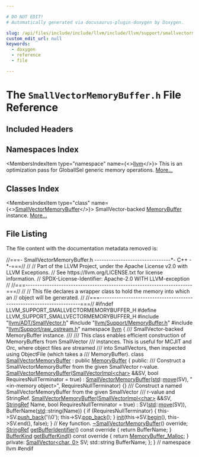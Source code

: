 ```yaml
---

# DO NOT EDIT!
# Automatically generated via docusaurus-plugin-doxygen by Doxygen.

slug: /api/files/include/include/llvm/include/llvm/support/smallvectormemorybuffer-h
custom_edit_url: null
keywords:
  - doxygen
  - reference
  - file

---
```





# The `SmallVectorMemoryBuffer.h` File Reference

<DoxygenPage pluginConfig={pluginConfig}>



## Included Headers

<IncludesList>
<IncludesListItem
  filePath="llvm/ADT/SmallVector.h"
  permalink="/docs/api/files/include/include/llvm/include/llvm/adt/smallvector-h"
  isLocal="true" />
<IncludesListItem
  filePath="llvm/Support/MemoryBuffer.h"
  permalink="/docs/api/files/include/include/llvm/include/llvm/support/memorybuffer-h"
  isLocal="true" />
<IncludesListItem
  filePath="llvm/Support/raw_ostream.h"
  permalink="/docs/api/files/include/include/llvm/include/llvm/support/raw-ostream-h"
  isLocal="true" />
</IncludesList>

## Namespaces Index

<MembersIndex>

<MembersIndexItem
  type="namespace"
  name={<><a href="/docs/api/namespaces/llvm">llvm</a></>}>
This is an optimization pass for GlobalISel generic memory operations. <a href="/docs/api/namespaces/llvm/#details">More...</a>
</MembersIndexItem>

</MembersIndex>

## Classes Index

<MembersIndex>

<MembersIndexItem
  type="class"
  name={<><a href="/docs/api/classes/llvm/smallvectormemorybuffer">SmallVectorMemoryBuffer</a></>}>
SmallVector-backed <a href="/docs/api/classes/llvm/memorybuffer">MemoryBuffer</a> instance. <a href="/docs/api/classes/llvm/smallvectormemorybuffer/#details">More...</a>
</MembersIndexItem>

</MembersIndex>


## File Listing

The file content with the documentation metadata removed is:

<ProgramListing>

<Link id="l00001" /><CodeLine lineNumber="1"><Highlight kind="comment">//===- SmallVectorMemoryBuffer.h --------------------------------&#42;- C++ -&#42;-===//</Highlight><Highlight kind="normal"></Highlight></CodeLine>
<Link id="l00002" /><CodeLine lineNumber="2"><Highlight kind="normal"></Highlight><Highlight kind="comment">//</Highlight><Highlight kind="normal"></Highlight></CodeLine>
<Link id="l00003" /><CodeLine lineNumber="3"><Highlight kind="normal"></Highlight><Highlight kind="comment">// Part of the LLVM Project, under the Apache License v2.0 with LLVM Exceptions.</Highlight><Highlight kind="normal"></Highlight></CodeLine>
<Link id="l00004" /><CodeLine lineNumber="4"><Highlight kind="normal"></Highlight><Highlight kind="comment">// See https://llvm.org/LICENSE.txt for license information.</Highlight><Highlight kind="normal"></Highlight></CodeLine>
<Link id="l00005" /><CodeLine lineNumber="5"><Highlight kind="normal"></Highlight><Highlight kind="comment">// SPDX-License-Identifier: Apache-2.0 WITH LLVM-exception</Highlight><Highlight kind="normal"></Highlight></CodeLine>
<Link id="l00006" /><CodeLine lineNumber="6"><Highlight kind="normal"></Highlight><Highlight kind="comment">//</Highlight><Highlight kind="normal"></Highlight></CodeLine>
<Link id="l00007" /><CodeLine lineNumber="7"><Highlight kind="normal"></Highlight><Highlight kind="comment">//===----------------------------------------------------------------------===//</Highlight><Highlight kind="normal"></Highlight></CodeLine>
<Link id="l00008" /><CodeLine lineNumber="8"><Highlight kind="normal"></Highlight><Highlight kind="comment">//</Highlight><Highlight kind="normal"></Highlight></CodeLine>
<Link id="l00009" /><CodeLine lineNumber="9"><Highlight kind="normal"></Highlight><Highlight kind="comment">// This file declares a wrapper class to hold the memory into which an</Highlight><Highlight kind="normal"></Highlight></CodeLine>
<Link id="l00010" /><CodeLine lineNumber="10"><Highlight kind="normal"></Highlight><Highlight kind="comment">// object will be generated.</Highlight><Highlight kind="normal"></Highlight></CodeLine>
<Link id="l00011" /><CodeLine lineNumber="11"><Highlight kind="normal"></Highlight><Highlight kind="comment">//</Highlight><Highlight kind="normal"></Highlight></CodeLine>
<Link id="l00012" /><CodeLine lineNumber="12"><Highlight kind="normal"></Highlight><Highlight kind="comment">//===----------------------------------------------------------------------===//</Highlight><Highlight kind="normal"></Highlight></CodeLine>
<Link id="l00013" /><CodeLine lineNumber="13"><Highlight kind="normal"></Highlight></CodeLine>
<Link id="l00014" /><CodeLine lineNumber="14"><Highlight kind="normal"></Highlight><Highlight kind="preprocessor">#ifndef LLVM&#95;SUPPORT&#95;SMALLVECTORMEMORYBUFFER&#95;H</Highlight><Highlight kind="normal"></Highlight></CodeLine>
<Link id="l00015" /><CodeLine lineNumber="15"><Highlight kind="normal"></Highlight><Highlight kind="preprocessor">#define LLVM&#95;SUPPORT&#95;SMALLVECTORMEMORYBUFFER&#95;H</Highlight><Highlight kind="normal"></Highlight></CodeLine>
<Link id="l00016" /><CodeLine lineNumber="16"><Highlight kind="normal"></Highlight></CodeLine>
<Link id="l00017" /><CodeLine lineNumber="17"><Highlight kind="normal"></Highlight><Highlight kind="preprocessor">#include &quot;<a href="/docs/api/files/include/include/llvm/include/llvm/adt/smallvector-h">llvm/ADT/SmallVector.h</a>&quot;</Highlight><Highlight kind="normal"></Highlight></CodeLine>
<Link id="l00018" /><CodeLine lineNumber="18"><Highlight kind="normal"></Highlight><Highlight kind="preprocessor">#include &quot;<a href="/docs/api/files/include/include/llvm/include/llvm/support/memorybuffer-h">llvm/Support/MemoryBuffer.h</a>&quot;</Highlight><Highlight kind="normal"></Highlight></CodeLine>
<Link id="l00019" /><CodeLine lineNumber="19"><Highlight kind="normal"></Highlight><Highlight kind="preprocessor">#include &quot;<a href="/docs/api/files/include/include/llvm/include/llvm/support/raw-ostream-h">llvm/Support/raw&#95;ostream.h</a>&quot;</Highlight><Highlight kind="normal"></Highlight></CodeLine>
<Link id="l00020" /><CodeLine lineNumber="20"><Highlight kind="normal"></Highlight></CodeLine>
<Link id="l00021" /><CodeLine lineNumber="21"><Highlight kind="normal"></Highlight><Highlight kind="keyword">namespace </Highlight><Highlight kind="normal"><a href="/docs/api/namespaces/llvm">llvm</a> &#123;</Highlight></CodeLine>
<Link id="l00022" /><CodeLine lineNumber="22"><Highlight kind="normal"></Highlight><Highlight kind="comment"></Highlight></CodeLine>
<Link id="l00023" /><CodeLine lineNumber="23"><Highlight kind="comment">/// SmallVector-backed MemoryBuffer instance.</Highlight></CodeLine>
<Link id="l00024" /><CodeLine lineNumber="24"><Highlight kind="comment">///</Highlight></CodeLine>
<Link id="l00025" /><CodeLine lineNumber="25"><Highlight kind="comment">/// This class enables efficient construction of MemoryBuffers from SmallVector</Highlight></CodeLine>
<Link id="l00026" /><CodeLine lineNumber="26"><Highlight kind="comment">/// instances. This is useful for MCJIT and Orc, where object files are streamed</Highlight></CodeLine>
<Link id="l00027" /><CodeLine lineNumber="27"><Highlight kind="comment">/// into SmallVectors, then inspected using ObjectFile (which takes a</Highlight></CodeLine>
<Link id="l00028" /><CodeLine lineNumber="28"><Highlight kind="comment">/// MemoryBuffer).</Highlight><Highlight kind="normal"></Highlight></CodeLine>
<Link id="l00029" /><CodeLine lineNumber="29" lineLink="/docs/api/classes/llvm/smallvectormemorybuffer"><Highlight kind="normal"></Highlight><Highlight kind="keyword">class </Highlight><Highlight kind="normal"><a href="/docs/api/classes/llvm/smallvectormemorybuffer/#a080828fd48f19aa1b021094452ee6e96">SmallVectorMemoryBuffer</a> : </Highlight><Highlight kind="keyword">public</Highlight><Highlight kind="normal"> <a href="/docs/api/classes/llvm/memorybuffer/#ac16af83479e1c1ae07476634871e2e81">MemoryBuffer</a> &#123;</Highlight></CodeLine>
<Link id="l00030" /><CodeLine lineNumber="30"><Highlight kind="normal"></Highlight><Highlight kind="keyword">public</Highlight><Highlight kind="normal">:</Highlight><Highlight kind="comment"></Highlight></CodeLine>
<Link id="l00031" /><CodeLine lineNumber="31"><Highlight kind="comment">  /// Construct a SmallVectorMemoryBuffer from the given SmallVector r-value.</Highlight><Highlight kind="normal"></Highlight></CodeLine>
<Link id="l00032" /><CodeLine lineNumber="32" lineLink="/docs/api/classes/llvm/smallvectormemorybuffer/#a080828fd48f19aa1b021094452ee6e96"><Highlight kind="normal">  <a href="/docs/api/classes/llvm/smallvectormemorybuffer/#a080828fd48f19aa1b021094452ee6e96">SmallVectorMemoryBuffer</a>(<a href="/docs/api/classes/llvm/smallvectorimpl">SmallVectorImpl&lt;char&gt;</a> &amp;&amp;SV,</Highlight></CodeLine>
<Link id="l00033" /><CodeLine lineNumber="33"><Highlight kind="normal">                          </Highlight><Highlight kind="keywordtype">bool</Highlight><Highlight kind="normal"> RequiresNullTerminator = </Highlight><Highlight kind="keyword">true</Highlight><Highlight kind="normal">)</Highlight></CodeLine>
<Link id="l00034" /><CodeLine lineNumber="34"><Highlight kind="normal">      : <a href="/docs/api/classes/llvm/smallvectormemorybuffer/#a080828fd48f19aa1b021094452ee6e96">SmallVectorMemoryBuffer</a>(<a href="/docs/api/namespaces/std">std</a>::<a href="/docs/api/namespaces/llvm/#abfc9c7ecf70f66901e439f7c04ef3dbb">move</a>(SV), </Highlight><Highlight kind="stringliteral">&quot;&lt;in-memory object&gt;&quot;</Highlight><Highlight kind="normal">,</Highlight></CodeLine>
<Link id="l00035" /><CodeLine lineNumber="35"><Highlight kind="normal">                                RequiresNullTerminator) &#123;&#125;</Highlight></CodeLine>
<Link id="l00036" /><CodeLine lineNumber="36"><Highlight kind="normal"></Highlight><Highlight kind="comment"></Highlight></CodeLine>
<Link id="l00037" /><CodeLine lineNumber="37"><Highlight kind="comment">  /// Construct a named SmallVectorMemoryBuffer from the given SmallVector</Highlight></CodeLine>
<Link id="l00038" /><CodeLine lineNumber="38"><Highlight kind="comment">  /// r-value and StringRef.</Highlight><Highlight kind="normal"></Highlight></CodeLine>
<Link id="l00039" /><CodeLine lineNumber="39" lineLink="/docs/api/classes/llvm/smallvectormemorybuffer/#a446025d445ca22ed2295d2bc8f9ce590"><Highlight kind="normal">  <a href="/docs/api/classes/llvm/smallvectormemorybuffer/#a446025d445ca22ed2295d2bc8f9ce590">SmallVectorMemoryBuffer</a>(<a href="/docs/api/classes/llvm/smallvectorimpl">SmallVectorImpl&lt;char&gt;</a> &amp;&amp;SV, <a href="/docs/api/classes/llvm/stringref">StringRef</a> Name,</Highlight></CodeLine>
<Link id="l00040" /><CodeLine lineNumber="40"><Highlight kind="normal">                          </Highlight><Highlight kind="keywordtype">bool</Highlight><Highlight kind="normal"> RequiresNullTerminator = </Highlight><Highlight kind="keyword">true</Highlight><Highlight kind="normal">)</Highlight></CodeLine>
<Link id="l00041" /><CodeLine lineNumber="41"><Highlight kind="normal">      : SV(<a href="/docs/api/namespaces/std">std</a>::<a href="/docs/api/namespaces/llvm/#abfc9c7ecf70f66901e439f7c04ef3dbb">move</a>(SV)), BufferName(<a href="/docs/api/namespaces/std">std</a>::string(Name)) &#123;</Highlight></CodeLine>
<Link id="l00042" /><CodeLine lineNumber="42"><Highlight kind="normal">    </Highlight><Highlight kind="keywordflow">if</Highlight><Highlight kind="normal"> (RequiresNullTerminator) &#123;</Highlight></CodeLine>
<Link id="l00043" /><CodeLine lineNumber="43"><Highlight kind="normal">      this-&gt;SV.<a href="/docs/api/classes/llvm/smallvectortemplatebase/#af42bfbc067df27c19ee2fc859df58799">push&#95;back</a>(</Highlight><Highlight kind="charliteral">&#39;\\0&#39;</Highlight><Highlight kind="normal">);</Highlight></CodeLine>
<Link id="l00044" /><CodeLine lineNumber="44"><Highlight kind="normal">      this-&gt;SV.<a href="/docs/api/classes/llvm/smallvectortemplatebase/#ad97688dfe9cd802e2a0691cbe620218a">pop&#95;back</a>();</Highlight></CodeLine>
<Link id="l00045" /><CodeLine lineNumber="45"><Highlight kind="normal">    &#125;</Highlight></CodeLine>
<Link id="l00046" /><CodeLine lineNumber="46"><Highlight kind="normal">    <a href="/docs/api/classes/llvm/memorybuffer/#a57bdc0595208acb83e6b715bbed8e331">init</a>(this-&gt;SV.<a href="/docs/api/classes/llvm/smallvectortemplatecommon/#a8a045d250952c0867382a9840ee18fdf">begin</a>(), this-&gt;SV.end(), </Highlight><Highlight kind="keyword">false</Highlight><Highlight kind="normal">);</Highlight></CodeLine>
<Link id="l00047" /><CodeLine lineNumber="47"><Highlight kind="normal">  &#125;</Highlight></CodeLine>
<Link id="l00048" /><CodeLine lineNumber="48"><Highlight kind="normal"></Highlight></CodeLine>
<Link id="l00049" /><CodeLine lineNumber="49"><Highlight kind="normal">  </Highlight><Highlight kind="comment">// Key function.</Highlight><Highlight kind="normal"></Highlight></CodeLine>
<Link id="l00050" /><CodeLine lineNumber="50" lineLink="/docs/api/classes/llvm/smallvectormemorybuffer/#a94853a3e4cea0f1f2d206b641fc584ac"><Highlight kind="normal">  <a href="/docs/api/classes/llvm/smallvectormemorybuffer/#a94853a3e4cea0f1f2d206b641fc584ac">~SmallVectorMemoryBuffer</a>() </Highlight><Highlight kind="keyword">override</Highlight><Highlight kind="normal">;</Highlight></CodeLine>
<Link id="l00051" /><CodeLine lineNumber="51"><Highlight kind="normal"></Highlight></CodeLine>
<Link id="l00052" /><CodeLine lineNumber="52" lineLink="/docs/api/classes/llvm/smallvectormemorybuffer/#a3111d181cc182d31f331f9bb298c1012"><Highlight kind="normal">  <a href="/docs/api/classes/llvm/stringref">StringRef</a> <a href="/docs/api/classes/llvm/smallvectormemorybuffer/#a3111d181cc182d31f331f9bb298c1012">getBufferIdentifier</a>()</Highlight><Highlight kind="keyword"> const override </Highlight><Highlight kind="normal">&#123; </Highlight><Highlight kind="keywordflow">return</Highlight><Highlight kind="normal"> BufferName; &#125;</Highlight></CodeLine>
<Link id="l00053" /><CodeLine lineNumber="53"><Highlight kind="normal"></Highlight></CodeLine>
<Link id="l00054" /><CodeLine lineNumber="54" lineLink="/docs/api/classes/llvm/smallvectormemorybuffer/#a8460e7a2e8cc86f3e038371961438c17"><Highlight kind="normal">  <a href="/docs/api/classes/llvm/memorybuffer/#a13d3f2713d567f925cb4efecf94d2101">BufferKind</a> <a href="/docs/api/classes/llvm/smallvectormemorybuffer/#a8460e7a2e8cc86f3e038371961438c17">getBufferKind</a>()</Highlight><Highlight kind="keyword"> const override </Highlight><Highlight kind="normal">&#123; </Highlight><Highlight kind="keywordflow">return</Highlight><Highlight kind="normal"> <a href="/docs/api/classes/llvm/memorybuffer/#a13d3f2713d567f925cb4efecf94d2101a04490e92687f2131e16c8d340ce01930">MemoryBuffer&#95;Malloc</a>; &#125;</Highlight></CodeLine>
<Link id="l00055" /><CodeLine lineNumber="55"><Highlight kind="normal"></Highlight></CodeLine>
<Link id="l00056" /><CodeLine lineNumber="56"><Highlight kind="normal"></Highlight><Highlight kind="keyword">private</Highlight><Highlight kind="normal">:</Highlight></CodeLine>
<Link id="l00057" /><CodeLine lineNumber="57"><Highlight kind="normal">  <a href="/docs/api/classes/llvm/smallvector">SmallVector&lt;char, 0&gt;</a> SV;</Highlight></CodeLine>
<Link id="l00058" /><CodeLine lineNumber="58"><Highlight kind="normal">  std::string BufferName;</Highlight></CodeLine>
<Link id="l00059" /><CodeLine lineNumber="59"><Highlight kind="normal">&#125;;</Highlight></CodeLine>
<Link id="l00060" /><CodeLine lineNumber="60"><Highlight kind="normal"></Highlight></CodeLine>
<Link id="l00061" /><CodeLine lineNumber="61"><Highlight kind="normal">&#125; </Highlight><Highlight kind="comment">// namespace llvm</Highlight><Highlight kind="normal"></Highlight></CodeLine>
<Link id="l00062" /><CodeLine lineNumber="62"><Highlight kind="normal"></Highlight></CodeLine>
<Link id="l00063" /><CodeLine lineNumber="63"><Highlight kind="normal"></Highlight><Highlight kind="preprocessor">#endif</Highlight></CodeLine>

</ProgramListing>


</DoxygenPage>
